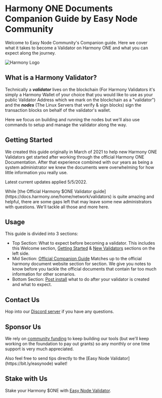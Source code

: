 
# Harmony ONE Documents Companion Guide by Easy Node Community
Welcome to Easy Node Community's Companion guide. Here we cover what it takes to become a Validator on Harmony ONE and what you can expect along the journey.

![Harmony Logo](/harmony_logo_white.png)

## What is a Harmony Validator?
Technically a _**validator**_ lives on the blockchain \(For Harmony Validators it's simply a Harmony Wallet of your choice that you would like to use as your public Validator Address which we mark on the blockchain as a "validator"\) and the _**nodes**_ \(The Linux Servers that verify & sign blocks\) sign the transaction blocks on behalf of the validator's wallet.

<Callout emoji="ℹ️">
Here we focus on building and running the nodes but we'll also use commands to setup and manage the validator along the way.
</Callout>

## Getting Started
We created this guide originally in March of 2021 to help new Harmony ONE Validators get started after working through the official Harmony ONE Documentation. After that experience combined with our years as being a system administrator we knew the documents were overwhelming for how little information you really use.

Latest current updates applied 5/5/2022.

<Callout type="warning" emoji="⚠️">
While [the Official Harmony $ONE Validator guide](https://docs.harmony.one/home/network/validators) is quite amazing and helpful, there are some gaps left that may leave some new administrators with questions. We'll tackle all those and more here.
</Callout>

## Usage
This guide is divided into 3 sections:
- Top Section: What to expect before becoming a validator. This includes this Welcome section, [Getting Started](/getstarted) & [New Validators](/companion/new) sections on the left side.
- Mid Section: [Official Companion Guide](/companion/official) Matches up to the official harmony document website section for section. We give you notes to know before you tackle the official documents that contain far too much information for other scenarios.
- Bottom Section: [Post install](/companion/post) what to do after your validator is created and what to expect.

## Contact Us
Hop into our [Discord server](https://discord.gg/Rcz5T6D9CV) if you have any questions.

## Sponsor Us
We rely on [community funding](https://easynode.one/sponsor) to keep building our tools (but we'll keep working on the foundation to pay out grants) so any monthly or one time support is very much appreciated.

<Callout emoji="💵">
Also feel free to send tips directly to the [Easy Node Validator](https://bit.ly/easynode) wallet!
</Callout>

## Stake with Us
Stake your Harmony $ONE with [Easy Node Validator](https://bit.ly/easynode).
